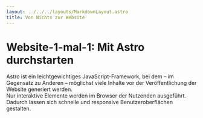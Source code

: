 ```yaml
---
layout: ../../../layouts/MarkdownLayout.astro
title: Von Nichts zur Website
---
```



# Website-1-mal-1: Mit Astro durchstarten

Astro ist ein leichtgewichtiges JavaScript-Framework, bei dem – im Gegensatz zu Anderen – 
möglichst viele Inhalte vor der Veröffentlichung der Website generiert werden.  
Nur interaktive Elemente werden im Browser der Nutzenden ausgeführt.  
Dadurch lassen sich schnelle und responsive Benutzeroberflächen gestalten.
